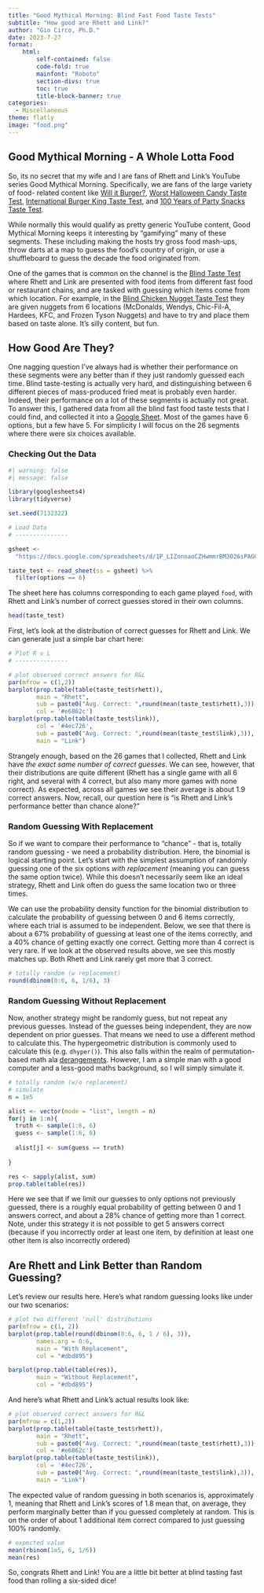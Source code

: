 ```yaml
---
title: "Good Mythical Morning: Blind Fast Food Taste Tests"
subtitle: "How good are Rhett and Link?"
author: "Gio Circo, Ph.D."
date: 2023-7-27
format: 
    html:
        self-contained: false
        code-fold: true
        mainfont: "Roboto"
        section-divs: true
        toc: true
        title-block-banner: true
categories:
  - Miscellaneous
theme: flatly
image: "food.png"
---
```


## Good Mythical Morning - A Whole Lotta Food

So, its no secret that my wife and I are fans of Rhett and Link's YouTube series
Good Mythical Morning. Specifically, we are fans of the large variety of food-
related content like [Will it Burger?](https://www.youtube.com/watch?v=Mc4t66r54dU), [Worst Halloween Candy Taste Test](https://www.youtube.com/watch?v=xOO6Rk9XLE8), [International Burger King Taste Test](https://www.youtube.com/watch?v=vbAzAIvifkg&list=PLJ49NV73ttrvzyYLLkhoyqe51ptzxCROA),
and [100 Years of Party Snacks Taste Test](https://www.youtube.com/watch?v=qHwpBQAx9KA&list=PLJ49NV73ttrsJeC5lFgHADqyxWXB38yfd&index=40). 

While normally this would qualify as pretty generic YouTube content, Good Mythical Morning keeps it interesting by "gamifying" many of these segments. These including making the hosts try gross food mash-ups, throw darts at a map to guess the food's country of origin, or use a shuffleboard to guess the decade the food originated from.

One of the games that is common on the channel is the [Blind Taste Test](https://www.youtube.com/watch?v=7sNBAoPYWKQ&list=PL4x0ymuK0TYmmnGS6ZxX1TGckBToxiuWt) where Rhett and Link are presented with food items from different fast food or restaurant chains, and are tasked with guessing which items come from which location. For example, in the [Blind Chicken Nugget Taste Test](https://www.youtube.com/watch?app=desktop&v=8MK4DK1lgdE&t) they are given nuggets from 6 locations (McDonalds, Wendys, Chic-Fil-A, Hardees, KFC, and Frozen Tyson Nuggets) and have to try and place them based on taste alone. It's silly content, but fun. 

## How Good Are They?

One nagging question I've always had is whether their performance on these segments were any better than if they just randomly guessed each time. Blind taste-testing is actually very hard, and distinguishing between 6 different pieces of mass-produced fried meat is probably even harder. Indeed, their performance on a lot of these segments is actually not great. To answer this, I gathered data from all the blind fast food taste tests that I could find, and collected it into a [Google Sheet](https://docs.google.com/spreadsheets/d/1P_LIZnnnaoCZHwmmrBM3O26sPAGCekVj_3qmWyyxTpc/edit?usp=sharing). Most of the games have 6 options, but a few have 5. For simplicity I will focus on the 26 segments where there were six choices available. 

### Checking Out the Data

```r
#| warning: false
#| message: false

library(googlesheets4)
library(tidyverse)

set.seed(7132322)

# Load Data
# ---------------

gsheet <-
  "https://docs.google.com/spreadsheets/d/1P_LIZnnnaoCZHwmmrBM3O26sPAGCekVj_3qmWyyxTpc/edit?usp=sharing"

taste_test <- read_sheet(ss = gsheet) %>%
  filter(options == 6)
```

The sheet here has columns corresponding to each game played `food`, with Rhett and Link's number of correct guesses stored in their own columns.

```r
head(taste_test)
```

First, let's look at the distribution of correct guesses for Rhett and Link. We can generate just a simple bar chart here:

```r
# Plot R v L
# ---------------

# plot observed correct answers for R&L
par(mfrow = c(1,2))
barplot(prop.table(table(taste_test$rhett)), 
        main = "Rhett", 
        sub = paste0("Avg. Correct: ",round(mean(taste_test$rhett),3)),
        col = '#e6862c')
barplot(prop.table(table(taste_test$link)), 
        col = '#4ec726', 
        sub = paste0("Avg. Correct: ",round(mean(taste_test$link),3)),
        main = "Link")
```

Strangely enough, based on the 26 games that I collected, Rhett and Link have *the exact same number of correct guesses*. We can see, however, that their distributions are quite different (Rhett has a single game with all 6 right, and several with 4 correct, but also many more games with none correct). As expected, across all games we see their average is about 1.9 correct answers. Now, recall, our question here is "is Rhett and Link's performance better than chance alone?"

### Random Guessing With Replacement

So if we want to compare their performance to "chance" - that is, totally random guessing - we need a probability distribution. Here, the binomial is logical starting point. Let's start with the simplest assumption of randomly guessing one of the six options *with replacement* (meaning you can guess the same option twice). While this doesn't necessarily seem like an ideal strategy, Rhett and Link often do guess the same location two or three times. 

We can use the probability density function for the binomial distribution to calculate the probability of guessing between 0 and 6 items correctly, where each trial is assumed to be independent. Below, we see that there is about a 67% probability of guessing at least one of the items correctly, and a 40% chance of getting exactly one correct. Getting more than 4 correct is very rare. If we look at the observed results above, we see this mostly matches up. Both Rhett and Link rarely get more that 3 correct.

```r
# totally random (w replacement)
round(dbinom(0:6, 6, 1/6), 3)
```

### Random Guessing Without Replacement

Now, another strategy might be randomly guess, but not repeat any previous guesses. Instead of the guesses being independent, they are now dependent on prior guesses. That means we need to use a different method to
calculate this. The hypergeometric distribution is commonly used to calculate this (e.g. `dhyper()`). This also falls within the realm of permutation-based math ala [derangements](https://math.stackexchange.com/questions/2195572/how-do-i-find-the-probability-of-one-correct-guess-when-matching-elements). However, I am a simple man with a good computer and a less-good maths background, so I will simply simulate it.

```r
# totally random (w/o replacement)
# simulate
n = 1e5

alist <- vector(mode = "list", length = n)
for(j in 1:n){
  truth <- sample(1:6, 6)
  guess <- sample(1:6, 6)
  
  alist[j] <- sum(guess == truth)
  
}

res <- sapply(alist, sum)
prop.table(table(res))
```

Here we see that if we limit our guesses to only options not previously guessed, there is a roughly equal probability of getting between 0 and 1 answers correct, and about a 28% chance of getting more than 1 correct. Note, under this strategy it is not possible to get 5 answers correct (because if you incorrectly order at least one item, by definition at least one other item is also incorrectly ordered)

## Are Rhett and Link Better than Random Guessing?

Let's review our results here. Here's what random guessing looks like under our two scenarios:

```r
# plot two different 'null' distributions
par(mfrow = c(1, 2))
barplot(prop.table(round(dbinom(0:6, 6, 1 / 6), 3)),
        names.arg = 0:6, 
        main = "With Replacement", 
        col = "#dbd895")

barplot(prop.table(table(res)), 
        main = "Without Replacement",
        col = "#dbd895")
```

And here's what Rhett and Link's actual results look like:

```r
# plot observed correct answers for R&L
par(mfrow = c(1,2))
barplot(prop.table(table(taste_test$rhett)), 
        main = "Rhett", 
        sub = paste0("Avg. Correct: ",round(mean(taste_test$rhett),3)),
        col = '#e6862c')
barplot(prop.table(table(taste_test$link)), 
        col = '#4ec726', 
        sub = paste0("Avg. Correct: ",round(mean(taste_test$link),3)),
        main = "Link")
```

The expected value of random guessing in both scenarios is, approximately 1, meaning that Rhett and Link's scores of 1.8 mean that, on average, they perform marginally better than if you guessed completely at random. This is on the order of about 1 additional item correct compared to just guessing 100% randomly.

```r
# expected value
mean(rbinom(1e5, 6, 1/6))
mean(res)
```

So, congrats Rhett and Link! You are a little bit better at blind tasting fast food than rolling a six-sided dice!